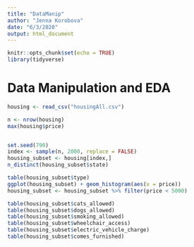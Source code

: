 ```yaml
---
title: "DataManip"
author: "Jenna Korobova"
date: "6/3/2020"
output: html_document
---
```


```r
knitr::opts_chunk$set(echo = TRUE)
library(tidyverse)
```

# Data Manipulation and EDA

```r
housing <- read_csv("housingAll.csv")

n <- nrow(housing)
max(housing$price)


set.seed(790)
index <- sample(n, 2000, replace = FALSE)
housing_subset <- housing[index,]
n_distinct(housing_subset$state)
```

```r
table(housing_subset$type)
ggplot(housing_subset) + geom_histogram(aes(x = price))
housing_subset <- housing_subset %>% filter(price < 5000)

table(housing_subset$cats_allowed)
table(housing_subset$dogs_allowed)
table(housing_subset$smoking_allowed)
table(housing_subset$wheelchair_access)
table(housing_subset$electric_vehicle_charge)
table(housing_subset$comes_furnished)
```


```r

```

